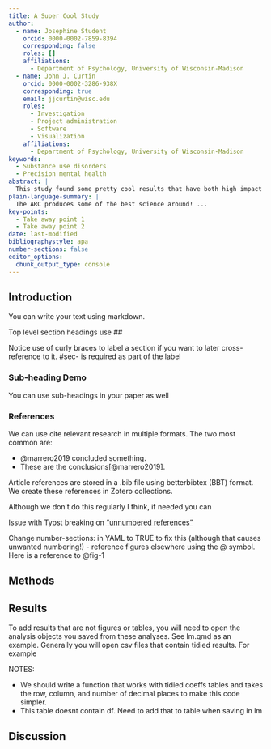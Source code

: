```yaml
---
title: A Super Cool Study 
author:
  - name: Josephine Student 
    orcid: 0000-0002-7859-8394
    corresponding: false
    roles: []
    affiliations:
      - Department of Psychology, University of Wisconsin-Madison
  - name: John J. Curtin 
    orcid: 0000-0002-3286-938X
    corresponding: true
    email: jjcurtin@wisc.edu
    roles:
      - Investigation
      - Project administration
      - Software
      - Visualization
    affiliations:
      - Department of Psychology, University of Wisconsin-Madison 
keywords:
  - Substance use disorders
  - Precision mental health 
abstract: |
  This study found some pretty cool results that have both high impact and important clinical implications.  For example ...
plain-language-summary: |
  The ARC produces some of the best science around! ...
key-points:
  - Take away point 1 
  - Take away point 2
date: last-modified
bibliographystyle: apa
number-sections: false 
editor_options: 
  chunk_output_type: console
---
```


## Introduction {#sec-intro}

You can write your text using markdown.  

Top level section headings use ##

Notice use of curly braces to label a section if you want to later cross-reference to it.  #sec-  is required as part of the label


### Sub-heading Demo

You can use sub-headings in your paper as well



### References

We can use cite relevant research in multiple formats.  The two most common are: 

- @marrero2019 concluded something.  
- These are the conclusions[@marrero2019].

Article references are stored in a .bib file using betterbibtex (BBT) format.  We create these references in Zotero collections.

Although we don't do this regularly I think, if needed you can 

Issue with Typst breaking on ["unnumbered references"](https://github.com/typst/typst/issues/1142)

Change number-sections: in YAML to TRUE to fix this (although that causes unwanted numbering!)
<!-- - reference other sections in the paper (e.g., Methods are described in @sec-methods) -->
- reference figures elsewhere using the @ symbol.   Here is a reference to @fig-1


## Methods {#sec-methods}



## Results {#sec-results}

To add results that are not figures or tables, you will need to open the analysis objects you saved from these analyses.  See lm.qmd as an example. Generally you will open csv files that contain tidied results. For example

NOTES: 

- We should write a function that works with tidied coeffs tables and takes the row, column, and number of decimal  places to make this code simpler.
- This table doesnt contain df.  Need to add that to table when saving in lm


## Discussion {#sec-discussion}



<!-- Note: Ref section still doesn't seem APA style. Typst will in teh future support standalone refs. In the meantime, this works but ONLY in the typst APA output. You also have to comment out the bibliography: line in the YAML for it to work. -->

<!-- ```{=typst}  -->
<!-- #bibliography("references.bib", title: "References", style: "apa") -->
<!-- ``` -->


```{=typst} 
#bibliography("references.bib", title: "References", style: "apa")
```